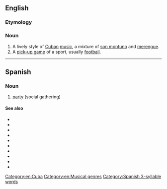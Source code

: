 ==English==
{{wikipedia}}

===Etymology===
{{etyl|es|en}}

===Noun===
{{en-noun|-}}

# A lively style of [[Cuba]]n [[music]], a mixture of [[son montuno]] and [[merengue]].
# A [[pick-up game]] of a sport, usually [[football]].
[[Category:en:Cuba]]
[[Category:en:Musical genres]]

----

==Spanish==

===Noun===
{{es-noun|f}}

# [[party]] (social gathering)

====See also====
* {{l|es|boncho|g=m}}
* {{l|es|carrete|g=m}}
* {{l|es|farra|g=f}}
* {{l|es|fiesta|g=f}}
* {{l|es|guateque|g=m}}
* {{l|es|juerga|g=f}}
* {{l|es|marcha|g=f}}
* {{l|es|parranda|g=f}}
* {{l|es|reventón|g=m}}
* {{l|es|tenderete|g=m}}

[[Category:Spanish 3-syllable words]]